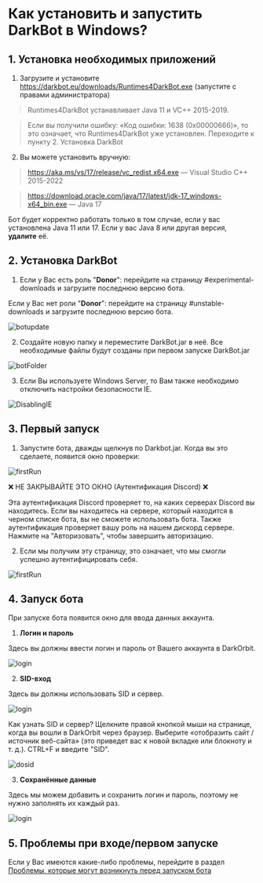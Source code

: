 # Как установить и запустить DarkBot в Windows?

## 1. Установка необходимых приложений
1. Загрузите и установите https://darkbot.eu/downloads/Runtimes4DarkBot.exe (запустите с правами администратора)

> Runtimes4DarkBot устанавливает Java 11 и VC++ 2015-2019.

> Если вы получили ошибку: «Код ошибки: 1638 (0x00000666)», то это означает, что Runtimes4DarkBot уже установлен. Переходите к пункту 2. Установка DarkBot

2. Вы можете установить вручную:
> https://aka.ms/vs/17/release/vc_redist.x64.exe — Visual Studio C++ 2015-2022

> https://download.oracle.com/java/17/latest/jdk-17_windows-x64_bin.exe — Java 17

Бот будет корректно работать только в том случае, если у вас установлена Java 11 или 17. Если у вас Java 8 или другая версия, **удалите** её.

## 2. Установка DarkBot
1. Если у Вас есть роль "**Donor**": перейдите на страницу #experimental-downloads и загрузите последнюю версию бота.

Если у Вас нет роли "**Donor**": перейдите на страницу #unstable-downloads и загрузите последнюю версию бота.

![botupdate](public/botupdate.png)

2. Создайте новую папку и переместите DarkBot.jar в неё. Все необходимые файлы будут созданы при первом запуске DarkBot.jar

![botFolder](public/botFolder.png)

3. Если Вы используете Windows Server, то Вам также необходимо отключить настройки безопасности IE.

![DisablingIE](public/vps_ieDisable.png)

## 3. Первый запуск

1. Запустите бота, дважды щелкнув по Darkbot.jar. Когда вы это сделаете, появится окно проверки:

![firstRun](public/discordAuth.png)

❌ НЕ ЗАКРЫВАЙТЕ ЭТО ОКНО (Аутентификация Discord) ❌

Эта аутентификация Discord проверяет то, на каких серверах Discord вы находитесь. Если вы находитесь на сервере, который находится в черном списке бота, вы не сможете использовать бота.
Также аутентификация проверяет вашу роль на нашем дискорд сервере. Нажмите на "Авторизовать", чтобы завершить авторизацию.

2. Если мы получим эту страницу, это означает, что мы смогли успешно аутентифицировать себя.

![firstRun](public/discordAuth2.png)

## 4. Запуск бота

При запуске бота появится окно для ввода данных аккаунта.

1. **Логин и пароль**

Здесь вы должны ввести логин и пароль от Вашего аккаунта в DarkOrbit.

![login](public/login1.png)

2. **SID-вход**

Здесь вы должны использовать SID и сервер.

![login](public/login2.png)

Как узнать SID и сервер?
Щелкните правой кнопкой мыши на странице, когда вы вошли в DarkOrbit через браузер.
Выберите «отобразить сайт / источник веб-сайта» (это приведет вас к новой вкладке или блокноту и т. д.).
CTRL+F и введите "SID".

![dosid](public/dosid.png)

3. **Сохранённые данные**

Здесь мы можем добавить и сохранить логин и пароль, поэтому не нужно заполнять их каждый раз.

![login](public/login3.png)

## 5. Проблемы при входе/первом запуске

Если у Вас имеются какие-либо проблемы, перейдите в раздел [Проблемы, которые могут возникнуть перед запуском бота](https://guide-five.vercel.app/ru/troubleshooting/before_run)